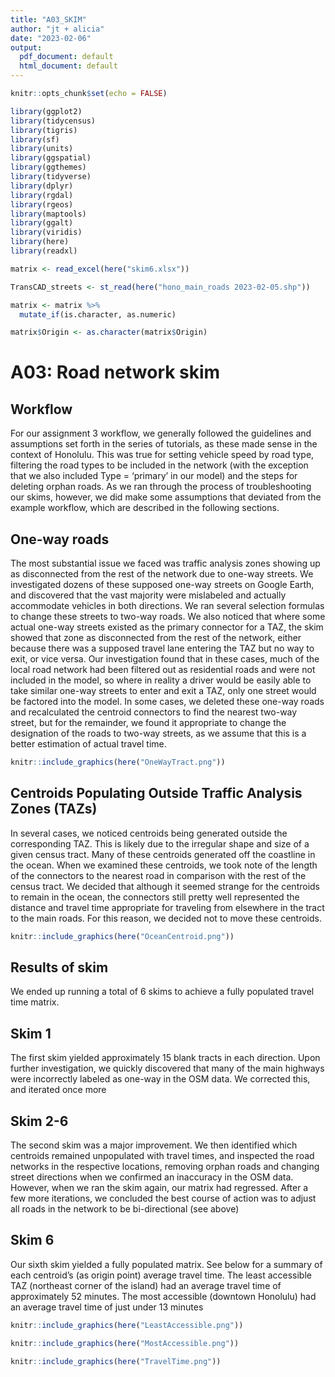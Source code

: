 ```yaml
---
title: "A03_SKIM"
author: "jt + alicia"
date: "2023-02-06"
output:
  pdf_document: default
  html_document: default
---
```


```r
knitr::opts_chunk$set(echo = FALSE)
```

<!-- load packages -->

```r

library(ggplot2)
library(tidycensus)
library(tigris)
library(sf)
library(units)
library(ggspatial)
library(ggthemes)
library(tidyverse)
library(dplyr)
library(rgdal)
library(rgeos)
library(maptools)
library(ggalt)
library(viridis)
library(here)
library(readxl)
```

<!-- load matrix and exported TransCAD road network -->

```r
matrix <- read_excel(here("skim6.xlsx"))

TransCAD_streets <- st_read(here("hono_main_roads 2023-02-05.shp"))

```


```r
matrix <- matrix %>% 
  mutate_if(is.character, as.numeric)

matrix$Origin <- as.character(matrix$Origin)

```

# A03: Road network skim

## Workflow

For our assignment 3 workflow, we generally followed the guidelines and assumptions set forth in the series of tutorials, as these made sense in the context of Honolulu. This was true for setting vehicle speed by road type, filtering the road types to be included in the network (with the exception that we also included Type = ‘primary’ in our model) and the steps for deleting orphan roads. As we ran through the process of troubleshooting our skims, however, we did make some assumptions that deviated from the example workflow, which are described in the following sections.

## One-way roads

The most substantial issue we faced was traffic analysis zones showing up as disconnected from the rest of the network due to one-way streets. We investigated dozens of these supposed one-way streets on Google Earth, and discovered that the vast majority were mislabeled and actually accommodate vehicles in both directions. We ran several selection formulas to change these streets to two-way roads. We also noticed that where some actual one-way streets existed as the primary connector for a TAZ, the skim showed that zone as disconnected from the rest of the network, either because there was a supposed travel lane entering the TAZ but no way to exit, or vice versa. Our investigation found that in these cases, much of the local road network had been filtered out as residential roads and were not included in the model, so where in reality a driver would be easily able to take similar one-way streets to enter and exit a TAZ, only one street would be factored into the model. In some cases, we deleted these one-way roads and recalculated the centroid connectors to find the nearest two-way street, but for the remainder, we found it appropriate to change the designation of the roads to two-way streets, as we assume that this is a better estimation of actual travel time.


```r
knitr::include_graphics(here("OneWayTract.png"))
```

## Centroids Populating Outside Traffic Analysis Zones (TAZs)

In several cases, we noticed centroids being generated outside the corresponding TAZ. This is likely due to the irregular shape and size of a given census tract. Many of these centroids generated off the coastline in the ocean. When we examined these centroids, we took note of the length of the connectors to the nearest road in comparison with the rest of the census tract. We decided that although it seemed strange for the centroids to remain in the ocean, the connectors still pretty well represented the distance and travel time appropriate for traveling from elsewhere in the tract to the main roads. For this reason, we decided not to move these centroids.


```r
knitr::include_graphics(here("OceanCentroid.png"))
```
## Results of skim

We ended up running a total of 6 skims to achieve a fully populated travel time matrix.

## Skim 1

The first skim yielded approximately 15 blank tracts in each direction. Upon further investigation, we quickly discovered that many of the main highways were incorrectly labeled as one-way in the OSM data. We corrected this, and iterated once more

## Skim 2-6

The second skim was a major improvement. We then identified which centroids remained unpopulated with travel times, and inspected the road networks in the respective locations, removing orphan roads and changing street directions when we confirmed an inaccuracy in the OSM data. However, when we ran the skim again, our matrix had regressed. After a few more iterations, we concluded the best course of action was to adjust all roads in the network to be bi-directional (see above)

## Skim 6

Our sixth skim yielded a fully populated matrix. See below for a summary of each centroid's (as origin point) average travel time. The least accessible TAZ (northeast corner of the island) had an average travel time of approximately 52 minutes. The most accessible (downtown Honolulu) had an average travel time of just under 13 minutes


```r
knitr::include_graphics(here("LeastAccessible.png"))
```
```r
knitr::include_graphics(here("MostAccessible.png"))
```
```r
knitr::include_graphics(here("TravelTime.png"))
```